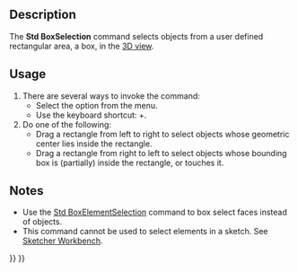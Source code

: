 <languages/>

{{Docnav
|[[Std_Refresh|Refresh]]
|[[Std_BoxElementSelection|BoxElementSelection]]
|[[Std_Edit_Menu|Std Edit Menu]]
|IconL=Std_Refresh.svg
|IconR=Std_BoxElementSelection.svg
|IconC=Freecad.svg
}}

{{GuiCommand
|Name=Std BoxSelection
|MenuLocation=Edit → Box selection
|Workbenches=All
|Shortcut={{KEY|Shift}}+{{KEY|B}}
|SeeAlso=[[Std_BoxElementSelection|Std BoxElementSelection]], [[Std_SelectAll|Std SelectAll]]
}}

==Description==

The '''Std BoxSelection''' command selects objects from a user defined rectangular area, a box, in the [[3D_view|3D view]].

==Usage==

# There are several ways to invoke the command:
#* Select the {{MenuCommand|Edit → [[Image:Std_BoxSelection.svg|16px]] Box selection}} option from the menu.
#* Use the keyboard shortcut: {{KEY|Shift}}+{{KEY|B}}.
# Do one of the following:
#* Drag a rectangle from left to right to select objects whose geometric center lies inside the rectangle.
#* Drag a rectangle from right to left to select objects whose bounding box is (partially) inside the rectangle, or touches it.

==Notes==

* Use the [[Std_BoxElementSelection|Std BoxElementSelection]] command to box select faces instead of objects.
* This command cannot be used to select elements in a sketch. See [[Sketcher_Workbench#Selection_methods|Sketcher Workbench]].


{{Docnav
|[[Std_Refresh|Refresh]]
|[[Std_BoxElementSelection|BoxElementSelection]]
|[[Std_Edit_Menu|Std Edit Menu]]
|IconL=Std_Refresh.svg
|IconR=Std_BoxElementSelection.svg
|IconC=Freecad.svg
}}

{{Std_Base_navi{{#translation:}}}}
{{Userdocnavi{{#translation:}}}}